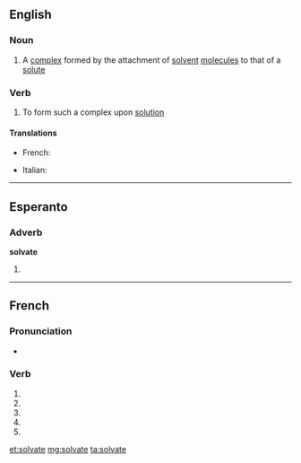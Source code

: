 {{also|solvaté}}
==English==

===Noun===
{{en-noun}}

# {{chemistry}} A [[complex]] formed by the attachment of [[solvent]] [[molecule]]s to that of a [[solute]]

===Verb===
{{en-verb|solvat|ing}}

# {{chemistry}} To form such a complex upon [[solution]]

====Translations====
{{trans-top}}
* French: {{t-|fr|solvater}}
{{trans-mid}}
* Italian: {{t-|it|solvatare}}
{{trans-bottom}}

----

==Esperanto==

===Adverb===
'''solvate'''

# {{eo-form of|solv|ate}}

----

==French==

===Pronunciation===
* {{homophones|lang=fr|solvatent|solvates}}

===Verb===
{{fr-verb form}}

# {{conjugation of|solvater||1|s|pres|ind|lang=fr}}
# {{conjugation of|solvater||3|s|pres|ind|lang=fr}}
# {{conjugation of|solvater||1|s|pres|sub|lang=fr}}
# {{conjugation of|solvater||3|s|pres|sub|lang=fr}}
# {{conjugation of|solvater||2|s|imp|lang=fr}}

[[et:solvate]]
[[mg:solvate]]
[[ta:solvate]]